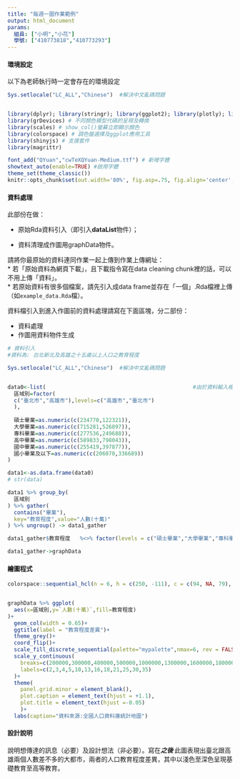 ```yaml
---
title: "每週一圖作業範例"
output: html_document
params:
  組員: ["小明","小花"]  
  學號: ["410773818","410773293"]
---
```


#### 環境設定

以下為老師執行時一定會存在的環境設定
```r
Sys.setlocale("LC_ALL","Chinese")  #解決中文亂碼問題


library(dplyr); library(stringr); library(ggplot2); library(plotly); library(lubridate); library(readr); library(tidyr); library(showtext);library(ggthemes);library(ggthemes);
library(grDevices) # 不同顏色模型代碼的呈現及轉換
library(scales) # show_col()螢幕立即顯示顏色
library(colorspace) # 調色盤選擇及ggplot應用工具
library(shinyjs) # 支援套件
library(magrittr)

font_add("QYuan","cwTeXQYuan-Medium.ttf") # 新增字體
showtext_auto(enable=TRUE) #啟用字體
theme_set(theme_classic())
knitr::opts_chunk$set(out.width='80%', fig.asp=.75, fig.align='center', fig.showtext=T)
```

#### 資料處理

此部份在做：

  * 原始Rda資料引入（即引入**dataList**物件）；
  
  * 資料清理成作圖用graphData物件。

請將你最原始的資料連同作業一起上傳到作業上傳網址：  
  * 若「原始資料為網頁下載」，且下載指令寫在data cleaning chunk裡的話，可以不用上傳「資料」。  
  * 若原始資料有很多個檔案，請先引入成data frame並存在「一個」.Rda檔裡上傳（如`example_data.Rda`檔）。  

資料檔引入到進入作圖前的資料處理請寫在下面區塊，分二部份：

  * 資料處理  
  * 作圖用資料物件生成
  
```r
# 資料引入
#資料為: 台北新北及高雄之十五歲以上人口之教育程度

Sys.setlocale("LC_ALL","Chinese")  #解決中文亂碼問題


data0<-list(                                              #由於資料輸入格式皆錯誤，筆數不多情況下，改為手動輸入
  區域別=factor(                                          
  c("臺北市","高雄市"),levels=c("高雄市","臺北市")
  ),                    
                      
  碩士畢業=as.numeric(c(234770,122321)),              
  大學畢業=as.numeric(c(715281,526897)),              
  專科畢業=as.numeric(c(277536,249688)),
  高中畢業=as.numeric(c(589833,798043)),
  國中畢業=as.numeric(c(255419,397877)),
  國小畢業及以下=as.numeric(c(206070,336689))
)

data1<-as.data.frame(data0)
# str(data)

data1 %>% group_by(
  區域別
) %>% gather(
  contains("畢業"),
  key="教育程度",value="人數(十萬)"
) %>% ungroup() -> data1_gather

data1_gather$教育程度   %<>% factor(levels = c("碩士畢業","大學畢業","專科畢業","高中畢業","國中畢業","國小畢業及以下"))  

data1_gather->graphData
```

#### 繪圖程式

```r
colorspace::sequential_hcl(n = 6, h = c(250, -111), c = c(94, NA, 79), l = c(7, 93), power = c(0.7, 1.3),                           register = "mypalette")


graphData %>% ggplot(
  aes(x=區域別,y=`人數(十萬)`,fill=教育程度)
)+
  geom_col(width = 0.65)+
  ggtitle(label = "教育程度差異")+
  theme_grey()+
  coord_flip()+
  scale_fill_discrete_sequential(palette="mypalette",nmax=6, rev = FALSE)+
  scale_y_continuous(
    breaks=c(200000,300000,400000,500000,1000000,1300000,1600000,1800000,2100000,2500000,3000000,3500000),
    labels=c(2,3,4,5,10,13,16,18,21,25,30,35)
  )+
  theme(
    panel.grid.minor = element_blank(),
    plot.caption = element_text(hjust = +1.1),
    plot.title = element_text(hjust =-0.05)
    )+
  labs(caption="資料來源:全國人口資料庫統計地圖") 

```

#### 設計說明
說明想傳達的訊息（必要）及設計想法（非必要）。寫在***之後
*** 
此圖表現出臺北跟高雄兩個人數差不多的大都市，兩者的人口教育程度差異，其中以淺色至深色呈現基礎教育至高等教育。

















